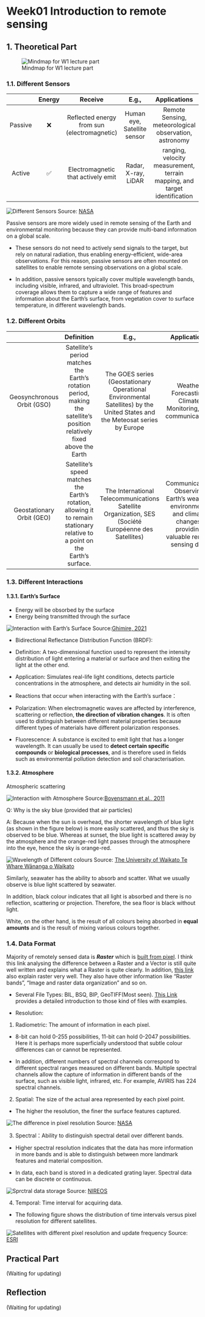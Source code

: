 # Week01 Introduction to remote sensing {.unnumbered}

## 1. Theoretical Part

![Mindmap for W1 lecture part](img/Week1Mindmap.png)

### 1.1. Different Sensors

|         | Energy |                   Receive                   |            E.g.,            |                               Applications                                |
|:-------------:|:-------------:|:-------------:|:-------------:|:-------------:|
| Passive |   ❌   | Reflected energy from sun (electromagnetic) | Human eye, Satellite sensor |           Remote Sensing, meteorological observation, astronomy           |
| Active  |   ✅   |     Electromagnetic that actively emit      |     Radar, X-ray, LiDAR     | ranging, velocity measurement, terrain mapping, and target identification |

![Different Sensors](img/DifferentSensors.png)
Source: [NASA](https://www.earthdata.nasa.gov/learn/backgrounders/remote-sensing#resolution)

Passive sensors are more widely used in remote sensing of the Earth and environmental monitoring because they can provide multi-band information on a global scale.

-   These sensors do not need to actively send signals to the target, but rely on natural radiation, thus enabling energy-efficient, wide-area observations. For this reason, passive sensors are often mounted on satellites to enable remote sensing observations on a global scale.

-   In addition, passive sensors typically cover multiple wavelength bands, including visible, infrared, and ultraviolet. This broad-spectrum coverage allows them to capture a wide range of features and information about the Earth's surface, from vegetation cover to surface temperature, in different wavelength bands.

### 1.2. Different Orbits

|                            |                                                          Definition                                                          |                                                            E.g.,                                                            |                                                    Applications                                                    |
|:----------------:|:----------------:|:----------------:|:----------------:|
| Geosynchronous Orbit (GSO) |   Satellite's period matches the Earth's rotation period, making the satellite's position relatively fixed above the Earth   | The GOES series (Geostationary Operational Environmental Satellites) by the United States and the Meteosat series by Europe |                            Weather Forecasting, Climate Monitoring, and communications                             |
| Geostationary Orbit (GEO)  | Satellite's speed matches the Earth's rotation, allowing it to remain stationary relative to a point on the Earth's surface. |            The International Telecommunications Satellite Organization, SES (Société Européenne des Satellites)             | Communication, Observing Earth's weather, environment, and climate changes, providing valuable remote sensing data |

### 1.3. Different Interactions

#### 1.3.1. Earth's Surface

-   Energy will be obsorbed by the surface
-   Energy being transmitted through the surface

![Interaction with Earth's Surface](img/InteractionWithSurface.png) 
Source:[Ghimire, 2021](https://www.researchgate.net/publication/350978231_Remote_Sensing_and_Image_Analysis_in_Environmental_Studies/figures?lo=1)

-   Bidirectional Reflectance Distribution Function (BRDF):

-   Definition: A two-dimensional function used to represent the intensity distribution of light entering a material or surface and then exiting the light at the other end.

-   Application: Simulates real-life light conditions, detects particle concentrations in the atmosphere, and detects air humidity in the soil.

-   Reactions that occur when interacting with the Earth's surface：

-   Polarization: When electromagnetic waves are affected by interference, scattering or reflection, **the direction of vibration changes**. It is often used to distinguish between different material properties because different types of materials have different polarization responses.

-   Fluorescence: A substance is excited to emit light that has a longer wavelength. It can usually be used to **detect certain specific compounds** or **biological processes**, and is therefore used in fields such as environmental pollution detection and soil characterisation.

#### 1.3.2. Atmosphere

Atmospheric scattering

![Interaction with Atmosphere](img/InteractionWithAtmosphere.png) 
Source:[Bovensmann et al., 2011](https://wordpress71133.wordpress.com/the-light-energy-source-in-remote-sensing/)

Q: Why is the sky blue (provided that air particles)

A: Because when the sun is overhead, the shorter wavelength of blue light (as shown in the figure below) is more easily scattered, and thus the sky is observed to be blue. Whereas at sunset, the blue light is scattered away by the atmosphere and the orange-red light passes through the atmosphere into the eye, hence the sky is orange-red.

![Wavelength of Different colours](img/WavelengthOfColors.png) 
Source: [The University of Waikato Te Whare Wānanga o Waikato](https://www.sciencelearn.org.nz/resources/47-colours-of-light)

Similarly, seawater has the ability to absorb and scatter. What we usually observe is blue light scattered by seawater.

In addition, black colour indicates that all light is absorbed and there is no reflection, scattering or projection. Therefore, the sea floor is black without light.

White, on the other hand, is the result of all colours being absorbed in **equal amounts** and is the result of mixing various colours together.

### 1.4. Data Format

Majority of remotely sensed data is ***Raster*** which is [built from pixel](https://www.adobe.com/creativecloud/file-types/image/comparison/raster-vs-vector.html). I think this link analysing the difference between a Raster and a Vector is still quite well written and explains what a Raster is quite clearly. In addition, [this link](https://pro.arcgis.com/en/pro-app/3.1/help/data/imagery/introduction-to-raster-data.htm) also explain raster very well. They also have other information like "Raster bands", "Image and raster data organization" and so on.

-   Several File Types: BIL, BSQ, BIP, GeoTIFF(Most seen). [This Link](https://desktop.arcgis.com/en/arcmap/10.3/manage-data/raster-and-images/bil-bip-and-bsq-raster-files.htm) provides a detailed introduction to those kind of files with examples.

-   Resolution:

1. Radiometric: The amount of information in each pixel. 

- 8-bit can hold 0-255 possibilities, 11-bit can hold 0-2047 possibilities. Here it is perhaps more superficially understood that subtle colour differences can or cannot be represented. 

- In addition, different numbers of spectral channels correspond to different spectral ranges measured on different bands. Multiple spectral channels allow the capture of information in different bands of the surface, such as visible light, infrared, etc. For example, AVIRIS has 224 spectral channels.

2. Spatial: The size of the actual area represented by each pixel point.

- The higher the resolution, the finer the surface features captured.

![The difference in pixel resolution](img/SpatialResolution.png)
Source: [NASA](https://www.earthdata.nasa.gov/learn/backgrounders/remote-sensing#resolution)

3. Spectral：Ability to distinguish spectral detail over different bands.

- Higher spectral resolution indicates that the data has more information in more bands and is able to distinguish between more landmark features and material composition.

- In data, each band is stored in a dedicated grating layer. Spectral data can be discrete or continuous.

![Sprctral data storage](img/SpectralResoluton.png)
Source: [NIREOS](https://www.nireos.com/hyperspectral-imaging/)

4. Temporal: Time interval for acquiring data.

- The following figure shows the distribution of time intervals versus pixel resolution for different satellites.

![Satellites with different pixel resolution and update frequency](img/Temporal.png)
Source: [ESRI](https://www.esri.com/about/newsroom/arcuser/a-world-of-imagery-available-through-arcgis-online/)

## Practical Part

(Waiting for updating)

## Reflection

(Waiting for updating)
